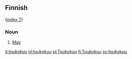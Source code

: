 ==Finnish==
([[Wiktionary:Finnish_index_t|index T]])

===Noun===

# [[May]]

[[it:toukokuu]]
[[nl:toukokuu]]
[[pl:Toukokuu]]
[[fi:Toukokuu]]
[[sv:toukokuu]]
